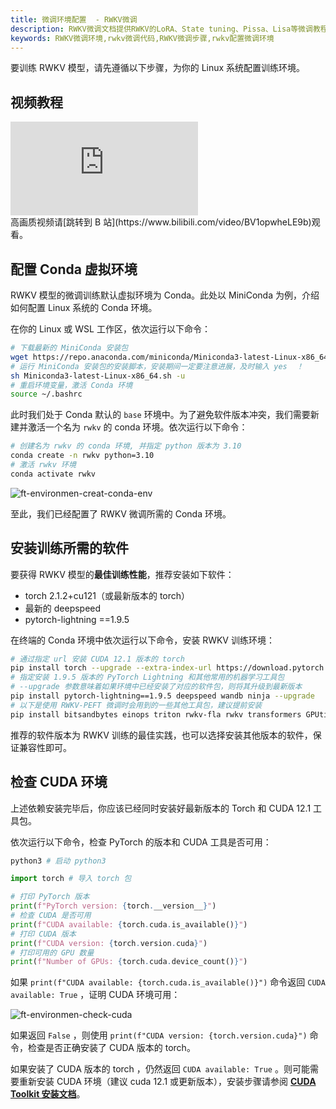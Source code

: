 ```yaml
---
title: 微调环境配置  - RWKV微调
description: RWKV微调文档提供RWKV的LoRA、State tuning、Pissa、Lisa等微调教程，通过微调RWKV模型，可以强化模型在特定任务上的表现，或者让模型扮演某个特定的角色。
keywords: RWKV微调环境,rwkv微调代码,RWKV微调步骤,rwkv配置微调环境
---
```



要训练 RWKV 模型，请先遵循以下步骤，为你的 Linux 系统配置训练环境。

## 视频教程

<div className="iframe-container">
 <iframe 
 src="https://player.bilibili.com/player.html?isOutside=true&aid=113865220162755&bvid=BV1opwheLE9b&cid=27992263465&high_quality=1&autoplay=0"
 scrolling="no"
 frameBorder="0"
 allowfullscreen={true}
 sandbox="allow-top-navigation allow-same-origin allow-forms allow-scripts"
>
</iframe>
</div>
<Callout type="info" emoji="ℹ️">
高画质视频请[跳转到 B 站](https://www.bilibili.com/video/BV1opwheLE9b)观看。
</Callout>


##  配置 Conda 虚拟环境

RWKV 模型的微调训练默认虚拟环境为 Conda。此处以 MiniConda 为例，介绍如何配置 Linux 系统的 Conda 环境。

在你的 Linux 或 WSL 工作区，依次运行以下命令：

``` bash copy
# 下载最新的 MiniConda 安装包
wget https://repo.anaconda.com/miniconda/Miniconda3-latest-Linux-x86_64.sh
# 运行 MiniConda 安装包的安装脚本，安装期间一定要注意进展，及时输入 yes  ！
sh Miniconda3-latest-Linux-x86_64.sh -u
# 重启环境变量，激活 Conda 环境
source ~/.bashrc
```
此时我们处于 Conda 默认的 `base` 环境中。为了避免软件版本冲突，我们需要新建并激活一个名为 `rwkv` 的 conda 环境。依次运行以下命令：

``` bash copy
# 创建名为 rwkv 的 conda 环境, 并指定 python 版本为 3.10
conda create -n rwkv python=3.10
# 激活 rwkv 环境
conda activate rwkv
```
![ft-environmen-creat-conda-env](./imgs/ft-environmen-creat-conda-env.png)

至此，我们已经配置了 RWKV 微调所需的 Conda 环境。

## 安装训练所需的软件

要获得 RWKV 模型的**最佳训练性能**，推荐安装如下软件：

- torch 2.1.2+cu121（或最新版本的 torch）
- 最新的 deepspeed
- pytorch-lightning ==1.9.5

在终端的 Conda 环境中依次运行以下命令，安装 RWKV 训练环境：

``` bash copy
# 通过指定 url 安装 CUDA 12.1 版本的 torch
pip install torch --upgrade --extra-index-url https://download.pytorch.org/whl/cu121
# 指定安装 1.9.5 版本的 PyTorch Lightning 和其他常用的机器学习工具包
# --upgrade 参数意味着如果环境中已经安装了对应的软件包，则将其升级到最新版本
pip install pytorch-lightning==1.9.5 deepspeed wandb ninja --upgrade
# 以下是使用 RWKV-PEFT 微调时会用到的一些其他工具包，建议提前安装
pip install bitsandbytes einops triton rwkv-fla rwkv transformers GPUtil plotly gradio datasets
```

<Callout type="info" emoji="ℹ️">
推荐的软件版本为 RWKV 训练的最佳实践，也可以选择安装其他版本的软件，保证兼容性即可。
</Callout>

## 检查 CUDA 环境

上述依赖安装完毕后，你应该已经同时安装好最新版本的 Torch 和 CUDA 12.1 工具包。

依次运行以下命令，检查 PyTorch 的版本和 CUDA 工具是否可用：
```python
python3 # 启动 python3

import torch # 导入 torch 包

# 打印 PyTorch 版本
print(f"PyTorch version: {torch.__version__}") 
# 检查 CUDA 是否可用
print(f"CUDA available: {torch.cuda.is_available()}")
# 打印 CUDA 版本
print(f"CUDA version: {torch.version.cuda}")
# 打印可用的 GPU 数量
print(f"Number of GPUs: {torch.cuda.device_count()}")
```

如果 `print(f"CUDA available: {torch.cuda.is_available()}")` 命令返回 `CUDA available: True` ，证明 CUDA 环境可用：

![ft-environmen-check-cuda](./imgs/ft-environmen-check-cuda.png)

如果返回 `False` ，则使用 `print(f"CUDA version: {torch.version.cuda}")` 命令，检查是否正确安装了 CUDA 版本的 torch。

如果安装了 CUDA 版本的 torch ，仍然返回 `CUDA available: True` 。则可能需要重新安装 CUDA 环境（建议 cuda 12.1 或更新版本），安装步骤请参阅 [**CUDA Toolkit 安装文档**](https://developer.nvidia.com/cuda-downloads)。

